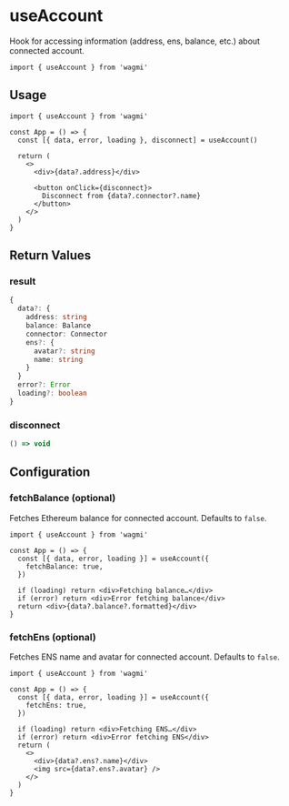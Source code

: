 # useAccount

Hook for accessing information (address, ens, balance, etc.) about connected account.

```tsx
import { useAccount } from 'wagmi'
```

## Usage

```tsx
import { useAccount } from 'wagmi'

const App = () => {
  const [{ data, error, loading }, disconnect] = useAccount()

  return (
    <>
      <div>{data?.address}</div>

      <button onClick={disconnect}>
        Disconnect from {data?.connector?.name}
      </button>
    </>
  )
}
```

## Return Values

### result

```ts
{
  data?: {
    address: string
    balance: Balance
    connector: Connector
    ens?: {
      avatar?: string
      name: string
    }
  }
  error?: Error
  loading?: boolean
}
```

### disconnect

```ts
() => void
```

## Configuration

### fetchBalance (optional)

Fetches Ethereum balance for connected account. Defaults to `false`.

```tsx highlight='5'
import { useAccount } from 'wagmi'

const App = () => {
  const [{ data, error, loading }] = useAccount({
    fetchBalance: true,
  })

  if (loading) return <div>Fetching balance…</div>
  if (error) return <div>Error fetching balance</div>
  return <div>{data?.balance?.formatted}</div>
}
```

### fetchEns (optional)

Fetches ENS name and avatar for connected account. Defaults to `false`.

```tsx highlight='5'
import { useAccount } from 'wagmi'

const App = () => {
  const [{ data, error, loading }] = useAccount({
    fetchEns: true,
  })

  if (loading) return <div>Fetching ENS…</div>
  if (error) return <div>Error fetching ENS</div>
  return (
    <>
      <div>{data?.ens?.name}</div>
      <img src={data?.ens?.avatar} />
    </>
  )
}
```

